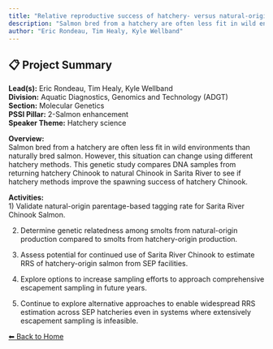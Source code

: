 ---
title: "Relative reproductive success of hatchery- versus natural-origin salmon in Canadian integrated populations"
description: "Salmon bred from a hatchery are often less fit in wild environments than naturally bred salmon. However, this situation can change using different hatchery methods. This genetic study compares DNA samples from returning hatchery Chinook to natural Chinook in Sarita River to see if hatchery methods improve the spawning success of hatchery Chinook."
author: "Eric Rondeau, Tim Healy, Kyle Wellband"
---

## 📋 Project Summary

**Lead(s):** Eric Rondeau, Tim Healy, Kyle Wellband  
**Division:** Aquatic Diagnostics, Genomics and Technology (ADGT)  
**Section:** Molecular Genetics  
**PSSI Pillar:** 2-Salmon enhancement  
**Speaker Theme:** Hatchery science  

**Overview:**  
Salmon bred from a hatchery are often less fit in wild environments than naturally bred salmon. However, this situation can change using different hatchery methods. This genetic study compares DNA samples from returning hatchery Chinook to natural Chinook in Sarita River to see if hatchery methods improve the spawning success of hatchery Chinook.   

**Activities:**  
1) Validate natural-origin parentage-based tagging rate for Sarita River Chinook Salmon.
2) Determine genetic relatedness among smolts from natural-origin production compared to smolts from hatchery-origin production.
3) Assess potential for continued use of Sarita River Chinook to estimate RRS of hatchery-origin salmon from SEP facilities.
4) Explore options to increase sampling efforts to approach comprehensive escapement sampling in future years.
5) Continue to explore alternative approaches to enable widespread RRS estimation across SEP hatcheries even in systems where extensively escapement sampling is infeasible.

[⬅ Back to Home](../index.qmd)
